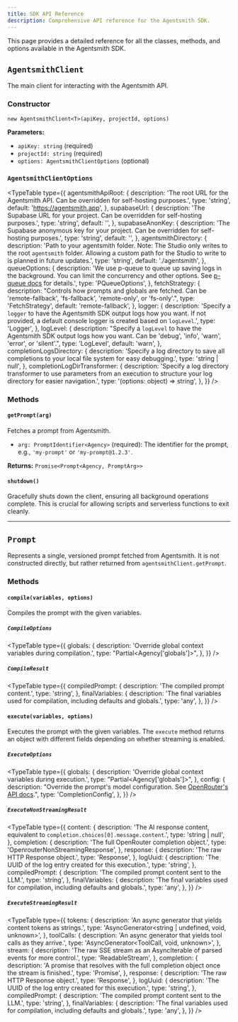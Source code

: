 ```yaml
---
title: SDK API Reference
description: Comprehensive API reference for the Agentsmith SDK.
---
```



This page provides a detailed reference for all the classes, methods, and options available in the Agentsmith SDK.

## `AgentsmithClient`

The main client for interacting with the Agentsmith API.

### Constructor

`new AgentsmithClient<T>(apiKey, projectId, options)`

**Parameters:**

- `apiKey: string` (required)
- `projectId: string` (required)
- `options: AgentsmithClientOptions` (optional)

### `AgentsmithClientOptions`

<TypeTable
  type={{
    agentsmithApiRoot: {
      description:
        'The root URL for the Agentsmith API. Can be overridden for self-hosting purposes.',
      type: 'string',
      default: 'https://agentsmith.app',
    },
    supabaseUrl: {
      description:
        'The Supabase URL for your project. Can be overridden for self-hosting purposes.',
      type: 'string',
      default: '',
    },
    supabaseAnonKey: {
      description:
        'The Supabase anonymous key for your project. Can be overridden for self-hosting purposes.',
      type: 'string',
      default: '',
    },
    agentsmithDirectory: {
      description:
        'Path to your agentsmith folder. Note: The Studio only writes to the root `agentsmith` folder. Allowing a custom path for the Studio to write to is planned in future updates.',
      type: 'string',
      default: './agentsmith',
    },
    queueOptions: {
      description:
        'We use p-queue to queue up saving logs in the background. You can limit the concurrency and other options. See [p-queue docs](https://www.npmjs.com/package/p-queue) for details.',
      type: 'PQueueOptions',
    },
    fetchStrategy: {
      description:
        "Controls how prompts and globals are fetched. Can be 'remote-fallback', 'fs-fallback', 'remote-only', or 'fs-only'.",
      type: 'FetchStrategy',
      default: 'remote-fallback',
    },
    logger: {
      description:
        'Specify a `logger` to have the Agentsmith SDK output logs how you want. If not provided, a default console logger is created based on `logLevel`.',
      type: 'Logger',
    },
    logLevel: {
      description:
        "Specify a `logLevel` to have the Agentsmith SDK output logs how you want. Can be 'debug', 'info', 'warn', 'error', or 'silent'.",
      type: 'LogLevel',
      default: 'warn',
    },
    completionLogsDirectory: {
      description:
        'Specify a log directory to save all completions to your local file system for easy debugging.',
      type: 'string | null',
    },
    completionLogDirTransformer: {
      description:
        'Specify a log directory transformer to use parameters from an execution to structure your log directory for easier navigation.',
      type: '(options: object) => string',
    },
  }}
/>

### Methods

#### `getPrompt(arg)`

Fetches a prompt from Agentsmith.

- `arg: PromptIdentifier<Agency>` (required): The identifier for the prompt, e.g., `'my-prompt'` or `'my-prompt@1.2.3'`.

**Returns:** `Promise<Prompt<Agency, PromptArg>>`

#### `shutdown()`

Gracefully shuts down the client, ensuring all background operations complete. This is crucial for allowing scripts and serverless functions to exit cleanly.

---

## `Prompt`

Represents a single, versioned prompt fetched from Agentsmith. It is not constructed directly, but rather returned from `agentsmithClient.getPrompt`.

### Methods

#### `compile(variables, options)`

Compiles the prompt with the given variables.

##### `CompileOptions`

<TypeTable
  type={{
    globals: {
      description: 'Override global context variables during compilation.',
      type: "Partial<Agency['globals']>",
    },
  }}
/>

##### `CompileResult`

<TypeTable
  type={{
    compiledPrompt: {
      description: 'The compiled prompt content.',
      type: 'string',
    },
    finalVariables: {
      description: 'The final variables used for compilation, including defaults and globals.',
      type: 'any',
    },
  }}
/>

#### `execute(variables, options)`

Executes the prompt with the given variables. The `execute` method returns an object with different fields depending on whether streaming is enabled.

##### `ExecuteOptions`

<TypeTable
  type={{
    globals: {
      description: 'Override global context variables during execution.',
      type: "Partial<Agency['globals']>",
    },
    config: {
      description:
        "Override the prompt's model configuration. See [OpenRouter's API docs](https://openrouter.ai/docs/api-reference/overview).",
      type: 'CompletionConfig',
    },
  }}
/>

##### `ExecuteNonStreamingResult`

<TypeTable
  type={{
    content: {
      description:
        'The AI response content, equivalent to `completion.choices[0].message.content`.',
      type: 'string | null',
    },
    completion: {
      description: 'The full OpenRouter completion object.',
      type: 'OpenrouterNonStreamingResponse',
    },
    response: {
      description: 'The raw HTTP Response object.',
      type: 'Response',
    },
    logUuid: {
      description: 'The UUID of the log entry created for this execution.',
      type: 'string',
    },
    compiledPrompt: {
      description: 'The compiled prompt content sent to the LLM.',
      type: 'string',
    },
    finalVariables: {
      description: 'The final variables used for compilation, including defaults and globals.',
      type: 'any',
    },
  }}
/>

##### `ExecuteStreamingResult`

<TypeTable
  type={{
    tokens: {
      description: 'An async generator that yields content tokens as strings.',
      type: 'AsyncGenerator<string | undefined, void, unknown>',
    },
    toolCalls: {
      description: 'An async generator that yields tool calls as they arrive.',
      type: 'AsyncGenerator<ToolCall, void, unknown>',
    },
    stream: {
      description: 'The raw SSE stream as an AsyncIterable of parsed events for more control.',
      type: 'ReadableStream<Uint8Array>',
    },
    completion: {
      description:
        'A promise that resolves with the full completion object once the stream is finished.',
      type: 'Promise<OpenrouterNonStreamingResponse>',
    },
    response: {
      description: 'The raw HTTP Response object.',
      type: 'Response',
    },
    logUuid: {
      description: 'The UUID of the log entry created for this execution.',
      type: 'string',
    },
    compiledPrompt: {
      description: 'The compiled prompt content sent to the LLM.',
      type: 'string',
    },
    finalVariables: {
      description: 'The final variables used for compilation, including defaults and globals.',
      type: 'any',
    },
  }}
/>
